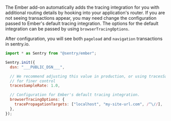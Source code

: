 The Ember add-on automatically adds the tracing integration for you with additional routing details by hooking into your application's router. If you are not seeing transactions appear, you may need change the configuration passed to Ember's default tracing integration. The options for the default integration can be passed by using `browserTracingOptions`.

After configuration, you will see both `pageload` and `navigation` transactions in sentry.io.

```javascript
import * as Sentry from "@sentry/ember";

Sentry.init({
  dsn: "___PUBLIC_DSN___",

  // We recommend adjusting this value in production, or using tracesSampler
  // for finer control
  tracesSampleRate: 1.0,

  // Configuration for Ember's default tracing integration.
  browserTracingOptions: {
    tracePropagationTargets: ["localhost", "my-site-url.com", /^\//],
  },
});
```
